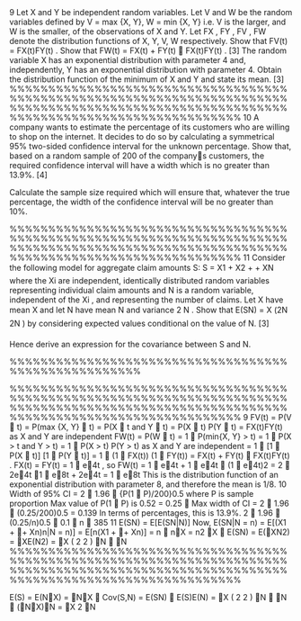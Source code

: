 
9 Let X and Y be independent random variables. Let V and W be the random variables
defined by
V = max {X, Y}, W = min {X, Y}
i.e. V is the larger, and W is the smaller, of the observations of X and Y.
Let FX , FY , FV , FW denote the distribution functions of X, Y, V, W respectively.
\item Show that FV(t) = FX(t)FY(t) . 
\item Show that FW(t) = FX(t) + FY(t)  FX(t)FY(t) . [3]
\item The random variable X has an exponential distribution with parameter 4 and,
independently, Y has an exponential distribution with parameter 4. Obtain the
distribution function of the minimum of X and Y and state its mean. [3]
%%%%%%%%%%%%%%%%%%%%%%%%%%%%%%%%%%%%%%%%%%%%%%%%%%%%%%%%%%%%%%%%%%%%%%%%%%%%%%%%%%%%%%%%%%%%%%%%%%%%%%%%%%%%%%%%%%%%%%%%%%%%%%%%%%%%%%%%%%
10 A company wants to estimate the percentage of its customers who are willing to shop
on the internet. It decides to do so by calculating a symmetrical 95% two-sided
confidence interval for the unknown percentage.
\item Show that, based on a random sample of 200 of the companys customers, the
required confidence interval will have a width which is no greater than 13.9%.
[4]
\item Calculate the sample size required which will ensure that, whatever the true
percentage, the width of the confidence interval will be no greater than 10%.

%%%%%%%%%%%%%%%%%%%%%%%%%%%%%%%%%%%%%%%%%%%%%%%%%%%%%%%%%%%%%%%%%%%%%%%%%%%%%%%%%%%%%%%%%%%%%%%%%%%%%%%%%%%%%%%%%%%%%%%%%%%%%%%%%%%%%%%%%%
11 Consider the following model for aggregate claim amounts S:
S = X1 + X2 + + XN
where the Xi are independent, identically distributed random variables representing
individual claim amounts and N is a random variable, independent of the Xi , and
representing the number of claims. Let X have mean X and let N have mean N and
variance 2
N .
\item Show that
E(SN) = X (2N  2N )
by considering expected values conditional on the value of N. [3]
\item Hence derive an expression for the covariance between S and N. 

%%%%%%%%%%%%%%%%%%%%%%%%%%%%%%%%%%%%%%%%%%%%%%%%%%%%%

%%%%%%%%%%%%%%%%%%%%%%%%%%%%%%%%%%%%%%%%%%%%%%%%%%%%%%%%%%%%%%%%%%%%%%%%%%%%%%%%%%%%%%%%%%%%%%%%%%%%%%%%%%%%%%%%%%%%%%%%%%%%%%%%%%%%%%%%%%
9 \item
FV(t) = P(V  t) = P(max {X, Y}  t)
= P(X  t and Y  t) = P(X  t) P(Y  t) = FX(t)FY(t) as X and Y are independent
\item
FW(t) = P(W  t) = 1  P(min{X, Y} > t)
= 1  P(X > t and Y > t) = 1  P(X > t) P(Y > t) as X and Y are independent
= 1  [1  P(X  t)] [1  P(Y  t)]
= 1  (1  FX(t)) (1  FY(t))
= FX(t) + FY(t)  FX(t)FY(t) .
\item
FX(t) = FY(t) = 1  e4t , so
FW(t) = 1  e4t + 1  e4t  (1  e4t)2
= 2  2e4t  1  e8t + 2e4t
= 1  e8t
This is the distribution function of an exponential distribution with parameter 8, and
therefore the mean is 1/8.
10  \item Width of 95% CI = 2  1.96  {P(1  P)/200}0.5 where P is sample
proportion
Max value of P(1  P) is 0.52 = 0.25
 Max width of CI = 2  1.96  (0.25/200)0.5 = 0.139
In terms of percentages, this is 13.9%.
\item 2  1.96  (0.25/n)0.5  0.1  n  385
11 \item E(SN) = E[E(SN|N)]
Now, E(SN|N = n) = E[(X1 + + Xn)n|N = n)] = E[n(X1 + + Xn)]
= n  nX = n2
X
 E(SN) = E(XN2) = XE(N2)
= X
( 2 2 ) N  N
%%%%%%%%%%%%%%%%%%%%%%%%%%%%%%%%%%%%%%%%%%%%%%%%%%%%%%%%%%%%%%%%%%%%%%%%%%%%%%%%%%%%%%%%%%%%%%%%%%%%%%%%%%%%%%%%%%%%%%%%%%%%%%%%%%%%%%%%%%
\item E(S) = E(NX) = NX
 Cov(S,N) = E(SN)  E(S)E(N) = X
( 2 2 ) N  N  (NX)N = X
2
N
